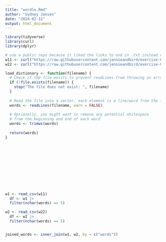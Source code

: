 ```yaml
---
title: "wordle.Rmd"
author: "Sydney Jansen"
date: "2024-02-12"
output: html_document
---
```


```r
library(tidyverse)
library(curl)
library(dplyr)

# use a public repo because it liked the links to end in .txt instead of the token
w11 <- curl("https://raw.githubusercontent.com/jennieandbird/exercise-04/main/collins-scrabble-words-2019.txt") 
w22 <- curl("https://raw.githubusercontent.com/jennieandbird/exercise-04/main/google-10000-english-usa-no-swears.txt") 

load_dictionary <- function(filename) {
  # Check if the file exists to prevent readLines from throwing an error
  if (!file.exists(filename)) {
    stop("The file does not exist: ", filename)
  }
  
  # Read the file into a vector, each element is a line/word from the file
  words <- readLines(filename, warn = FALSE)
  
  # Optionally, you might want to remove any potential whitespace
  # from the beginning and end of each word
  words <- trimws(words)
  
  return(words)
}












w1 <- read_csv(w11)
  df <- w1 |>
  filter(nchar(words) == 5)

w2 <- read_csv(w22)
  df <- w2 |>
  filter(nchar(words) == 5)


joined_words <- inner_join(w1, w2, by = c("words"))




```

